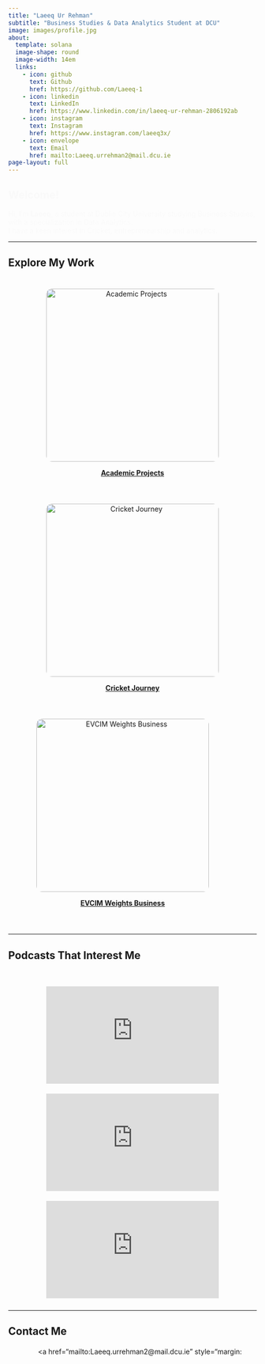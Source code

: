 ```yaml
---
title: "Laeeq Ur Rehman"
subtitle: "Business Studies & Data Analytics Student at DCU"
image: images/profile.jpg
about:
  template: solana
  image-shape: round
  image-width: 14em
  links:
    - icon: github
      text: Github
      href: https://github.com/Laeeq-1
    - icon: linkedin
      text: LinkedIn
      href: https://www.linkedin.com/in/laeeq-ur-rehman-2806192ab
    - icon: instagram
      text: Instagram
      href: https://www.instagram.com/laeeq3x/
    - icon: envelope
      text: Email
      href: mailto:Laeeq.urrehman2@mail.dcu.ie
page-layout: full
---
```


<style>
.fade-in {
  animation: fadeIn 1.5s ease-in forwards;
  opacity: 0;
}
@keyframes fadeIn {
  to {
    opacity: 1;
  }
}
.card-grid {
  display: flex;
  justify-content: center;
  gap: 40px;
  margin: 40px 0;
  flex-wrap: wrap;
}
.card-grid a {
  text-align: center;
  transition: transform 0.3s ease;
}
.card-grid a:hover {
  transform: translateY(-8px);
}
.card-grid img {
  width: 350px;
  border-radius: 12px;
}
</style>

<div class="fade-in">

# Welcome!

Hi, I’m **Laeeq**, a student at Dublin City University studying Business Studies, with a specialization in Data Analytics.  
I have a keen interest in Cricket, entrepreneurship and analytics.

</div>

---

## Explore My Work

<div class="card-grid">
  <a href="projects/academic.html">
    <img src="images/dairygold.png" alt="Academic Projects">
    <p><strong>Academic Projects</strong></p>
  </a>
  <a href="projects/cricket-journey.html">
    <img src="images/cricket.jpg" alt="Cricket Journey">
    <p><strong>Cricket Journey</strong></p>
  </a>
  <a href="projects/EVCIM.html">
    <img src="images/weights.jpg" alt="EVCIM Weights Business">
    <p><strong>EVCIM Weights Business</strong></p>
  </a>
</div>

---

## Podcasts That Interest Me

<div style="margin-top: 40px; text-align: center;">
  <iframe width="350" height="197" src="https://www.youtube.com/embed/QOsHNL6V8O8" frameborder="0" allowfullscreen style="margin: 10px;"></iframe>
  <iframe width="350" height="197" src="https://www.youtube.com/embed/fJGYxQEpv6o" frameborder="0" allowfullscreen style="margin: 10px;"></iframe>
  <iframe width="350" height="197" src="https://www.youtube.com/embed/VSceuiPBpxY" frameborder="0" allowfullscreen style="margin: 10px;"></iframe>
</div>

---

## Contact Me

<div style="text-align: center; margin-top: 20px;">
  <a href="https://github.com/Laeeq-1" style="margin: 0 15px; font-size: 2em;"><i class="fa-brands fa-github"></i></a>
  <a href="mailto:Laeeq.urrehman2@mail.dcu.ie" style="margin:
